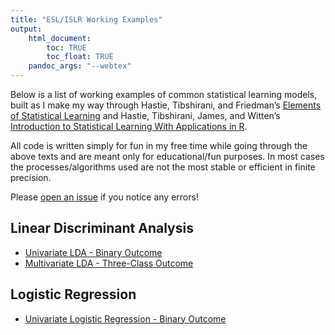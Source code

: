```yaml
---
title: "ESL/ISLR Working Examples"
output: 
    html_document:
        toc: TRUE
        toc_float: TRUE
    pandoc_args: "--webtex"
---
```


Below is a list of working examples of common statistical learning models, built as I make my way through Hastie, Tibshirani, and Friedman's [Elements of Statistical Learning](https://web.stanford.edu/~hastie/ElemStatLearn/){target="_blank"} and Hastie, Tibshirani, James, and Witten's [Introduction to Statistical Learning With Applications in R](https://www.statlearning.com/){target="_blank"}.

All code is written simply for fun in my free time while going through the above texts and are meant only for educational/fun purposes. In most cases the processes/algorithms used are not the most stable or efficient in finite precision.

Please [open an issue](https://github.com/my-cabbages/ESL_ISLR/issues){target="_blank"} if you notice any errors!

## Linear Discriminant Analysis

- [Univariate LDA - Binary Outcome](univariate_LDA.html)
- [Multivariate LDA - Three-Class Outcome](multivariate_LDA.html)

## Logistic Regression

- [Univariate Logistic Regression - Binary Outcome](univariate_binary_logistic.html)
